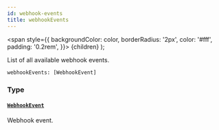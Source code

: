 ```yaml
---
id: webhook-events
title: webhookEvents
---
```


<span
style={{
      backgroundColor: color,
      borderRadius: '2px',
      color: '#fff',
      padding: '0.2rem',
    }}>
{children}
</span>
);

List of all available webhook events.

```graphql
webhookEvents: [WebhookEvent]

```

### Type

#### [`WebhookEvent`](/api-reference/objects/webhook-event.mdx)

Webhook event.

